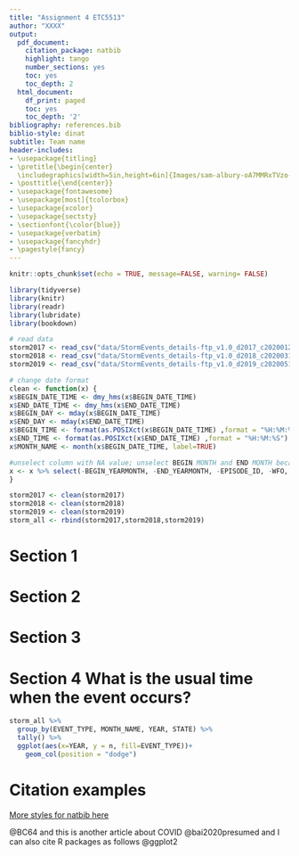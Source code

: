 ```yaml
---
title: "Assignment 4 ETC5513"
author: "XXXX"
output:
  pdf_document:
    citation_package: natbib
    highlight: tango
    number_sections: yes
    toc: yes
    toc_depth: 2
  html_document:
    df_print: paged
    toc: yes
    toc_depth: '2'
bibliography: references.bib 
biblio-style: dinat
subtitle: Team name
header-includes:
- \usepackage{titling}
- \pretitle{\begin{center} 
  \includegraphics[width=5in,height=6in]{Images/sam-albury-oA7MMRxTVzo-unsplash.jpg}\LARGE\\}
- \posttitle{\end{center}}
- \usepackage{fontawesome}
- \usepackage[most]{tcolorbox}
- \usepackage{xcolor}
- \usepackage{sectsty}
- \sectionfont{\color{blue}}
- \usepackage{verbatim}
- \usepackage{fancyhdr}
- \pagestyle{fancy}
---
```


```r
knitr::opts_chunk$set(echo = TRUE, message=FALSE, warning= FALSE)
```

```r
library(tidyverse)
library(knitr)
library(readr)
library(lubridate)
library(bookdown)
```

```r
# read data
storm2017 <- read_csv("data/StormEvents_details-ftp_v1.0_d2017_c20200121.csv")
storm2018 <- read_csv("data/StormEvents_details-ftp_v1.0_d2018_c20200317.csv")
storm2019 <- read_csv("data/StormEvents_details-ftp_v1.0_d2019_c20200516.csv")

# change date format
clean <- function(x) {
x$BEGIN_DATE_TIME <- dmy_hms(x$BEGIN_DATE_TIME) 
x$END_DATE_TIME <- dmy_hms(x$END_DATE_TIME)
x$BEGIN_DAY <- mday(x$BEGIN_DATE_TIME)
x$END_DAY <- mday(x$END_DATE_TIME)
x$BEGIN_TIME <- format(as.POSIXct(x$BEGIN_DATE_TIME) ,format = "%H:%M:%S") 
x$END_TIME <- format(as.POSIXct(x$END_DATE_TIME) ,format = "%H:%M:%S") 
x$MONTH_NAME <- month(x$BEGIN_DATE_TIME, label=TRUE)

#unselect column with NA value; unselect BEGIN MONTH and END MONTH because there are already MONTH column
x <- x %>% select(-BEGIN_YEARMONTH, -END_YEARMONTH, -EPISODE_ID, -WFO, -CZ_TIMEZONE, -SOURCE, -MAGNITUDE_TYPE,-CATEGORY, -FLOOD_CAUSE,-TOR_OTHER_WFO,- TOR_OTHER_CZ_STATE, -TOR_OTHER_CZ_FIPS, - TOR_OTHER_CZ_NAME, - BEGIN_AZIMUTH, -BEGIN_LOCATION, -END_AZIMUTH, -END_LOCATION, -EPISODE_NARRATIVE, -EVENT_NARRATIVE, -DATA_SOURCE) 
}

storm2017 <- clean(storm2017)
storm2018 <- clean(storm2018)
storm2019 <- clean(storm2019)
storm_all <- rbind(storm2017,storm2018,storm2019)
```

\clearpage

# Section 1


\clearpage

# Section 2


\clearpage

# Section 3


\clearpage

# Section 4 What is the usual time when the event occurs?

```r
storm_all %>%
  group_by(EVENT_TYPE, MONTH_NAME, YEAR, STATE) %>%
  tally() %>%
  ggplot(aes(x=YEAR, y = n, fill=EVENT_TYPE))+
    geom_col(position = "dodge")
```


\clearpage

# Citation examples

[More styles for natbib here](https://www.overleaf.com/learn/latex/Natbib_bibliography_styles)


 @BC64 and this is another article about COVID @bai2020presumed and I can also cite R packages as follows @ggplot2
